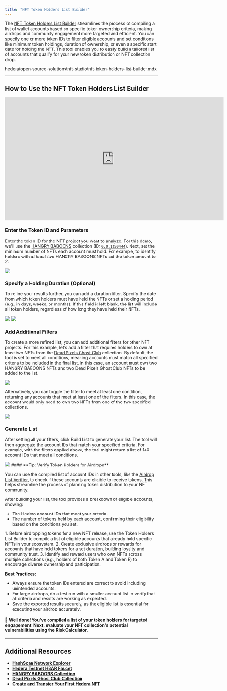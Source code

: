 ---
title: "NFT Token Holders List Builder"
---

The [NFT Token Holders List Builder](https://nft-studio.hashgraph.com/token-holders-list-builder/) streamlines the process of compiling a list of wallet accounts based on specific token ownership criteria, making airdrops and community engagement more targeted and efficient. You can specify one or more token IDs to filter eligible accounts and set conditions like minimum token holdings, duration of ownership, or even a specific start date for holding the NFT. This tool enables you to easily build a tailored list of accounts that qualify for your new token distribution or NFT collection drop.

<Columns cols={2}>
  <Card
    title="NFT Token Holders List Builder Web App"
    href="https://nft-studio.hashgraph.com/token-holders-list-builder/"
    arrow
    img="/images/open-source-solutions/nft-studio\nft-token-holders-list-builder/nft-token-holders-list-builder-7.png"
  >
    hedera\open-source-solutions\nft-studio\nft-token-holders-list-builder.mdx
  </Card>
  <Card
    title="NFT Token Holders List Builder Repo"
    href="https://github.com/hedera-dev/token-holders-list-builder"
    arrow
    img="/images/open-source-solutions/nft-studio\nft-token-holders-list-builder/nft-token-holders-list-builder-8.png"
  ></Card>
</Columns>

---

## How to Use the NFT Token Holders List Builder

<iframe
  width="720"
  height="405"
  src="https://www.youtube.com/embed/A4dDPF-e8TY"
  title="NFT Studio | NFT Token Holders List Builder"
  frameborder="0"
  allow="accelerometer; autoplay; clipboard-write; encrypted-media; gyroscope; picture-in-picture; web-share"
  referrerpolicy="strict-origin-when-cross-origin"
  allowfullscreen
></iframe>

### Enter the Token ID and Parameters

Enter the token ID for the NFT project you want to analyze. For this demo, we'll use the [HANGRY BABOONS](https://www.hangry.net/) collection (ID: [`0.0.1350444`](https://hashscan.io/mainnet/token/0.0.1350444)). Next, set the minimum number of NFTs each account must hold. For example, to identify holders with _at least two_ HANGRY BABOONS NFTs set the token amount to _2_.

<Frame>
  <img src="/images/open-source-solutions/nft-studio/nft-token-holders-list-builder/nft-token-holders-list-builder-1.png" />
</Frame>

### Specify a Holding Duration (Optional)

To refine your results further, you can add a duration filter. Specify the date from which token holders must have held the NFTs or set a holding period (e.g., in days, weeks, or months). If this field is left blank, the list will include all token holders, regardless of how long they have held their NFTs.

<Frame>
  <img src="/images/open-source-solutions/nft-studio/nft-token-holders-list-builder/nft-token-holders-list-builder-2.png" />
</Frame>

<Frame>
  <img src="/images/open-source-solutions/nft-studio/nft-token-holders-list-builder/nft-token-holders-list-builder-3.png" />
</Frame>

### Add Additional Filters

To create a more refined list, you can add additional filters for other NFT projects. For this example, let's add a filter that requires holders to own at least two NFTs from the [Dead Pixels Ghost Club](https://www.deadpixels.club/) collection. By default, the tool is set to meet all conditions, meaning accounts must match all specified criteria to be included in the final list. In this case, an account must own two [HANGRY BABOONS](https://www.hangry.net/) NFTs and two Dead Pixels Ghost Club NFTs to be added to the list.

<Frame>
  <img src="/images/open-source-solutions/nft-studio/nft-token-holders-list-builder/nft-token-holders-list-builder-4.png" />
</Frame>

Alternatively, you can toggle the filter to meet at least one condition, returning any accounts that meet at least one of the filters. In this case, the account would only need to own two NFTs from one of the two specified collections.

<Frame>
  <img src="/images/open-source-solutions/nft-studio/nft-token-holders-list-builder/nft-token-holders-list-builder-5.png" />
</Frame>

### Generate List

After setting all your filters, click Build List to generate your list. The tool will then aggregate the account IDs that match your specified criteria. For example, with the filters applied above, the tool might return a list of 140 account IDs that meet all conditions.

<Frame>
  <img src="/images/open-source-solutions/nft-studio/nft-token-holders-list-builder/nft-token-holders-list-builder-6.png" />
</Frame>

<Info>
#### **Tip: Verify Token Holders for Airdrops**

You can use the compiled list of account IDs in other tools, like the [Airdrop List Verifier](/hedera/open-source-solutions/nft-studio/airdrop-list-verifier), to check if these accounts are eligible to receive tokens. This helps streamline the process of planning token distribution to your NFT community.

</Info>

<Accordion title="Understanding the Results">
After building your list, the tool provides a breakdown of eligible accounts, showing:

- The Hedera account IDs that meet your criteria.
- The number of tokens held by each account, confirming their eligibility based on the conditions you set.

</Accordion>

<Accordion title="Use Cases &#x26; Best Practices">
1. Before airdropping tokens for a new NFT release, use the Token Holders List Builder to compile a list of eligible accounts that already hold specific NFTs in your ecosystem.
2. Create exclusive airdrops or rewards for accounts that have held tokens for a set duration, building loyalty and community trust.
3. Identify and reward users who own NFTs across multiple collections (e.g., holders of both Token A and Token B) to encourage diverse ownership and participation.

**Best Practices:**

- Always ensure the token IDs entered are correct to avoid including unintended accounts.
- For large airdrops, do a test run with a smaller account list to verify that all criteria and results are working as expected.
- Save the exported results securely, as the eligible list is essential for executing your airdrop accurately.

</Accordion>

#### 🎉 Well done! You've compiled a list of your token holders for targeted engagement. Next, evaluate your NFT collection's potential vulnerabilities using the Risk Calculator.

---

## Additional Resources

- [**HashScan Network Explorer**](https://hashscan.io/)
- [**Hedera Testnet HBAR Faucet**](https://portal.hedera.com/)
- [**HANGRY BABOONS Collection**](https://www.hangry.net/)
- [**Dead Pixels Ghost Club Collection**](https://www.deadpixels.club/)
- [**Create and Transfer Your First Hedera NFT**](/hedera/tutorials/token/create-and-transfer-your-first-nft)
